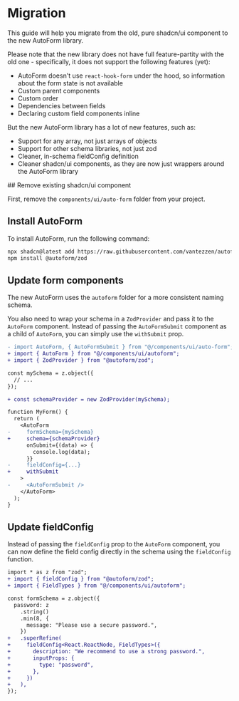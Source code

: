 # Migration

This guide will help you migrate from the old, pure shadcn/ui component to the new AutoForm library.

Please note that the new library does not have full feature-partity with the old one - specifically, it does not support the following features (yet):

- AutoForm doesn't use `react-hook-form` under the hood, so information about the form state is not available
- Custom parent components
- Custom order
- Dependencies between fields
- Declaring custom field components inline

But the new AutoForm library has a lot of new features, such as:

- Support for any array, not just arrays of objects
- Support for other schema libraries, not just zod
- Cleaner, in-schema fieldConfig definition
- Cleaner shadcn/ui components, as they are now just wrappers around the AutoForm library


<Steps>
## Remove existing shadcn/ui component

First, remove the `components/ui/auto-form` folder from your project.

## Install AutoForm

To install AutoForm, run the following command:

```bash
npx shadcn@latest add https://raw.githubusercontent.com/vantezzen/autoform/refs/heads/main/packages/shadcn/registry/autoform.json
npm install @autoform/zod
```

## Update form components

The new AutoForm uses the `autoform` folder for a more consistent naming schema.

You also need to wrap your schema in a `ZodProvider` and pass it to the `AutoForm` component. Instead of passing the `AutoFormSubmit` component as a child of `AutoForm`, you can simply use the `withSubmit` prop.

```diff
- import AutoForm, { AutoFormSubmit } from "@/components/ui/auto-form";
+ import { AutoForm } from "@/components/ui/autoform";
+ import { ZodProvider } from "@autoform/zod";

const mySchema = z.object({
  // ...
});

+ const schemaProvider = new ZodProvider(mySchema);

function MyForm() {
  return (
    <AutoForm
-     formSchema={mySchema}
+     schema={schemaProvider}
      onSubmit={(data) => {
        console.log(data);
      }}
-     fieldConfig={...}
+     withSubmit
    >
-     <AutoFormSubmit />
    </AutoForm>
  );
}
```

## Update fieldConfig

Instead of passing the `fieldConfig` prop to the `AutoForm` component, you can now define the field config directly in the schema using the `fieldConfig` function.

```diff
import * as z from "zod";
+ import { fieldConfig } from "@autoform/zod";
+ import { FieldTypes } from "@/components/ui/autoform";

const formSchema = z.object({
  password: z
    .string()
    .min(8, {
      message: "Please use a secure password.",
    })
+   .superRefine(
+     fieldConfig<React.ReactNode, FieldTypes>({
+       description: "We recommend to use a strong password.",
+       inputProps: {
+         type: "password",
+       },
+     })
+   ),
});
```

</Steps>
